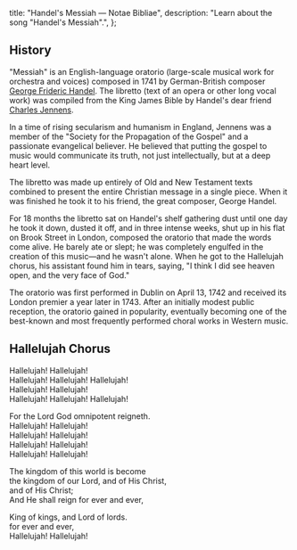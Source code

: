   title: "Handel's Messiah — Notae Bibliae",
  description: "Learn about the song \"Handel's Messiah\".",
};

<Initial text="Handel's Messiah" />

## History

"Messiah" is an English-language oratorio (large-scale musical work for orchestra and voices) composed in 1741 by German-British composer [George Frideric Handel](/liturgy/music/composers/george-frideric-handel). The libretto (text of an opera or other long vocal work) was compiled from the King James Bible by Handel's dear friend [Charles Jennens](/liturgy/music/composers/charles-jennens).

In a time of rising secularism and humanism in England, Jennens was a member of the "Society for the Propagation of the Gospel" and a passionate evangelical believer. He believed that putting the gospel to music would communicate its truth, not just intellectually, but at a deep heart level.

The libretto was made up entirely of Old and New Testament texts combined to present the entire Christian message in a single piece. When it was finished he took it to his friend, the great composer, George Handel.

For 18 months the libretto sat on Handel's shelf gathering dust until one day he took it down, dusted it off, and in three intense weeks, shut up in his flat on Brook Street in London, composed the oratorio that made the words come alive. He barely ate or slept; he was completely engulfed in the creation of this music—and he wasn't alone. When he got to the Hallelujah chorus, his assistant found him in tears, saying, "I think I did see heaven open, and the very face of God."

The oratorio was first performed in Dublin on April 13, 1742 and received its London premier a year later in 1743. After an initially modest public reception, the oratorio gained in popularity, eventually becoming one of the best-known and most frequently performed choral works in Western music.

## Hallelujah Chorus

Hallelujah! Hallelujah!<br/>
Hallelujah! Hallelujah! Hallelujah!<br/>
Hallelujah! Hallelujah!<br/>
Hallelujah! Hallelujah! Hallelujah!

For the Lord God omnipotent reigneth.<br/>
Hallelujah! Hallelujah!<br/>
Hallelujah! Hallelujah!<br/>
Hallelujah! Hallelujah!<br/>
Hallelujah! Hallelujah!

The kingdom of this world is become<br/>
the kingdom of our Lord, and of His Christ,<br/>
and of His Christ;<br/>
And He shall reign for ever and ever,

King of kings, and Lord of lords.<br/>
for ever and ever,<br/>
Hallelujah! Hallelujah!
